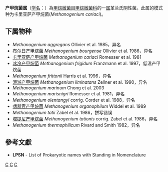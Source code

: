 {{Automatic taxobox
| taxon = Methanogenium
| authority = Romesser et al., 1981
| type species = 卡里亚萨产甲烷菌<br>''Methanogenium cariaci''
| type species authority = Romesser et al., 1981
}}
'''产甲烷菌属'''（[[学名|学名]]：{{lang|la|''Methanogenium''}}）為[[甲烷微菌目|甲烷微菌目]][[甲烷微菌科|甲烷微菌科]]的一[[属|属]]革兰氏阴性菌。此属的模式种为卡里亚萨产甲烷菌(''Methanogenium cariaci'')。

==下属物种==
* ''Methanogenium aggregans'' Ollivier et al. 1985，异名
* [[布尔日产甲烷菌|布尔日产甲烷菌]] ''Methanogenium bourgense'' Ollivier et al. 1986，异名
* [[卡里亚萨产甲烷菌|卡里亚萨产甲烷菌]] ''Methanogenium cariaci'' Romesser et al. 1981
* [[冰冷产甲烷菌|冰冷产甲烷菌]] ''Methanogenium frigidum'' Franzmann et al. 1997，低温产甲烷菌
* ''Methanogenium frittonii'' Harris et al. 1996，异名
* [[泥游产甲烷菌|泥游产甲烷菌]] ''Methanogenium liminatans'' Zellner et al. 1990，异名
* ''Methanogenium marinum'' Chong et al. 2003
* ''Methanogenium marisnigri'' Romesser et al. 1981，异名
* ''Methanogenium olentangyi'' corrig. Corder et al. 1988，异名
* [[嗜器官产甲烷菌|嗜器官产甲烷菌]] ''Methanogenium organophilum'' Widdel et al. 1989
* ''Methanogenium tatii'' Zabel et al. 1986，拼写错误
* [[塔提尼产甲烷菌|塔提尼产甲烷菌]] ''Methanogenium tationis'' corrig. Zabel et al. 1986，异名
* ''Methanogenium thermophilicum'' Rivard and Smith 1982，异名

==參考文獻==
{{reflist}}
* '''LPSN''' - List of Prokaryotic names with Standing in Nomenclature

{{taxonbar}}

[[Category:革兰氏阴性菌|C]]
[[Category:_甲烷微菌科|C]]
[[Category:1981年描述的分类群|C]]